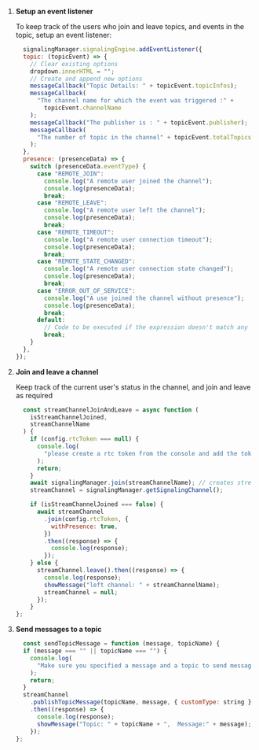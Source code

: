 <PlatformWrapper platform="web">

1. **Setup an event listener**

    To keep track of the users who join and leave topics, and events in the topic, setup an event listener:

    ```javascript
      signalingManager.signalingEngine.addEventListener({
      topic: (topicEvent) => {
        // Clear existing options
        dropdown.innerHTML = "";
        // Create and append new options
        messageCallback("Topic Details: " + topicEvent.topicInfos);
        messageCallback(
          "The channel name for which the event was triggered :" +
            topicEvent.channelName
        );
        messageCallback("The publisher is : " + topicEvent.publisher);
        messageCallback(
          "The number of topic in the channel" + topicEvent.totalTopics
        );
      },
      presence: (presenceData) => {
        switch (presenceData.eventType) {
          case "REMOTE_JOIN":
            console.log("A remote user joined the channel");
            console.log(presenceData);
            break;
          case "REMOTE_LEAVE":
            console.log("A remote user left the channel");
            console.log(presenceData);
            break;
          case "REMOTE_TIMEOUT":
            console.log("A remote user connection timeout");
            console.log(presenceData);
            break;
          case "REMOTE_STATE_CHANGED":
            console.log("A remote user connection state changed");
            console.log(presenceData);
            break;
          case "ERROR_OUT_OF_SERVICE":
            console.log("A use joined the channel without presence");
            console.log(presenceData);
            break;
          default:
            // Code to be executed if the expression doesn't match any case
            break;
        }
      },
    });
    ```
1. **Join and leave a channel**

    Keep track of the current user's status in the channel, and join and leave as required

    ```javascript
      const streamChannelJoinAndLeave = async function (
        isStreamChannelJoined,
        streamChannelName
      ) {
        if (config.rtcToken === null) {
          console.log(
            "please create a rtc token from the console and add the token to the RtcToken variable in 'src/signaling_manager/config.json'"
          );
          return;
        }
        await signalingManager.join(streamChannelName); // creates stream channel and subscribes to it
        streamChannel = signalingManager.getSignalingChannel();

        if (isStreamChannelJoined === false) {
          await streamChannel
            .join(config.rtcToken, {
              withPresence: true,
            })
            .then((response) => {
              console.log(response);
            });
        } else {
          streamChannel.leave().then((response) => {
            console.log(response);
            showMessage("left channel: " + streamChannelName);
            streamChannel = null;
          });
        }
    };
    ```

1. **Send messages to a topic**

    ```javascript
      const sendTopicMessage = function (message, topicName) {
      if (message === "" || topicName === "") {
        console.log(
          "Make sure you specified a message and a topic to send messages"
        );
        return;
      }
      streamChannel
        .publishTopicMessage(topicName, message, { customType: string })
        .then((response) => {
          console.log(response);
          showMessage("Topic: " + topicName + ",  Message:" + message);
        });
    };
    ```
</PlatformWrapper>
